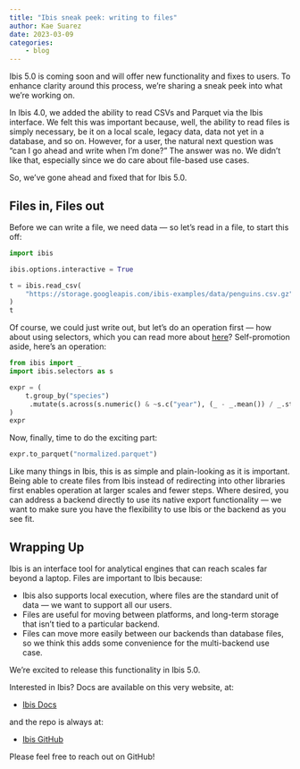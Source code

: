 ```yaml
---
title: "Ibis sneak peek: writing to files"
author: Kae Suarez
date: 2023-03-09
categories:
    - blog
---
```


Ibis 5.0 is coming soon and will offer new functionality and fixes to users. To enhance clarity around this process, we’re sharing a sneak peek into what we’re working on.

In Ibis 4.0, we added the ability to read CSVs and Parquet via the Ibis interface. We felt this was important because, well, the ability to read files is simply necessary, be it on a local scale, legacy data, data not yet in a database, and so on. However, for a user, the natural next question was “can I go ahead and write when I’m done?” The answer was no. We didn’t like that, especially since we do care about file-based use cases.

So, we’ve gone ahead and fixed that for Ibis 5.0.

## Files in, Files out

Before we can write a file, we need data — so let’s read in a file, to start this off:

```python
import ibis

ibis.options.interactive = True

t = ibis.read_csv(
    "https://storage.googleapis.com/ibis-examples/data/penguins.csv.gz"
)
t
```

Of course, we could just write out, but let’s do an operation first — how about using selectors, which you can read more about [here](https://ibis-project.org/blog/selectors/)? Self-promotion aside, here’s an operation:

```python
from ibis import _
import ibis.selectors as s

expr = (
    t.group_by("species")
     .mutate(s.across(s.numeric() & ~s.c("year"), (_ - _.mean()) / _.std()))
)
expr
```

Now, finally, time to do the exciting part:

```python
expr.to_parquet("normalized.parquet")
```

Like many things in Ibis, this is as simple and plain-looking as it is important. Being able to create files from Ibis instead of redirecting into other libraries first enables operation at larger scales and fewer steps. Where desired, you can address a backend directly to use its native export functionality — we want to make sure you have the flexibility to use Ibis or the backend as you see fit.

## Wrapping Up

Ibis is an interface tool for analytical engines that can reach scales far beyond a laptop. Files are important to Ibis because:

- Ibis also supports local execution, where files are the standard unit of data — we want to support all our users.
- Files are useful for moving between platforms, and long-term storage that isn’t tied to a particular backend.
- Files can move more easily between our backends than database files, so we think this adds some convenience for the multi-backend use case.

We’re excited to release this functionality in Ibis 5.0.

Interested in Ibis? Docs are available on this very website, at:

- [Ibis Docs](https://ibis-project.org/)

and the repo is always at:

- [Ibis GitHub](https://github.com/ibis-project/ibis)

Please feel free to reach out on GitHub!
